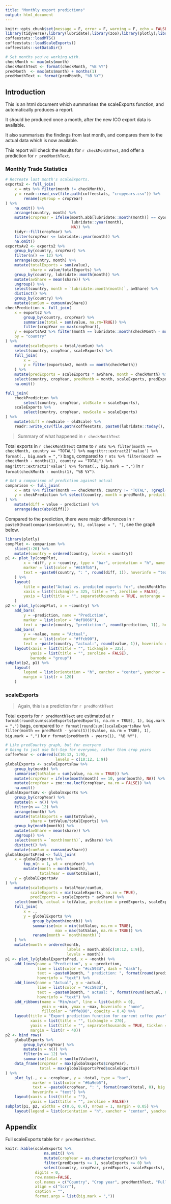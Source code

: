 ```yaml
---
title: "Monthly export predictions"
output: html_document
---
```

```r
knitr::opts_chunk$set(message = F, error = F, warning = F, echo = FALSE)
library(tidyverse);library(lubridate);library(zoo);library(plotly);library(coffeestats)
coffeestats::loadMTS()
coffeestats::loadScaleExports()
coffeestats::setDataDir()

# Set months you're working with. 
checkMonth <- max(mts$month)
checkMonthText <- format(checkMonth, "%B %Y")
predMonth  <- max(mts$month) + months(1)
predMonthText <- format(predMonth, "%B %Y")
```

## Introduction

This is an html document which summarises the scaleExports function, and automatically produces a report. 

It should be produced once a month, after the new ICO export data is available. 

It also summarises the findings from last month, and compares them to the actual data which is now available. 

This report will check the results for `r checkMonthText`, and offer a prediction for `r predMonthText`.  

### Monthly Trade Statistics

```r
# Recreate last month's scaleExports.
exports2 <- full_join(
    x = mts %>% filter(month != checkMonth),
    y = readr::read_csv(file.path(coffeestats, "cropyears.csv")) %>% 
        rename(cyGroup = cropYear)
) %>% 
    na.omit() %>% 
    arrange(country, month) %>% 
    mutate(cropYear = ifelse(month.abb[lubridate::month(month)] == cyGroup,
                             lubridate::year(month),
                             NA)) %>% 
    tidyr::fill(cropYear) %>% 
    filter(cropYear <= lubridate::year(month)) %>% 
    na.omit()
exportsAv2 <- exports2 %>% 
    group_by(country, cropYear) %>% 
    filter(n() == 12) %>% 
    arrange(country, month) %>% 
    mutate(totalExports = sum(value),
           share = value/totalExports) %>% 
    group_by(country, lubridate::month(month)) %>% 
    mutate(avShare = mean(share)) %>% 
    ungroup() %>% 
    select(country, month = `lubridate::month(month)`, avShare) %>% 
    distinct() %>% 
    group_by(country) %>% 
    mutate(cumSum = cumsum(avShare))
checkPrediction <- full_join(
    x = exports2 %>% 
        group_by(country, cropYear) %>% 
        summarise(total = sum(value, na.rm=TRUE)) %>% 
        filter(cropYear == max(cropYear)),
    y = exportsAv2 %>% filter(month == lubridate::month(checkMonth - months(1))),
    by = "country"
) %>% 
    mutate(scaleExports = total/cumSum) %>% 
    select(country, cropYear, scaleExports) %>% 
    full_join(
        x = .,
        y = filter(exportsAv2, month == month(checkMonth))
    ) %>% 
    mutate(predExports = scaleExports * avShare, month = checkMonth) %>% 
    select(country, cropYear, predMonth = month, scaleExports, predExports) %>% 
    na.omit()

full_join(
    checkPrediction %>% 
        select(country, cropYear, oldScale = scaleExports),
    scaleExports %>% 
        select(country, cropYear, newScale = scaleExports)
) %>% 
    mutate(diff = newScale - oldScale) %>% 
    readr::write_csv(file.path(coffeestats, paste0(lubridate::today(), "-checkScale.csv")))
```

> Summary of what happened in `r checkMonthText`

Total exports in `r checkMonthText` came to `r mts %>% filter(month == checkMonth, country == "TOTAL") %>% magrittr::extract2('value') %>% format(., big.mark = ",")` bags, compared to `r mts %>% filter(month == checkMonth - months(1), country == "TOTAL") %>% magrittr::extract2('value') %>% format(., big.mark = ",")` in `r format(checkMonth - months(1), "%B %Y")`. 

```r
# Get a comparison of prediction against actual 
comparison <- full_join(
    x = mts %>% filter(month == checkMonth, country != "TOTAL", !grepl("Arabica|Robusta", country)),
    y = checkPrediction %>% select(country, month = predMonth, prediction = predExports)
) %>% 
    mutate(diff = value - prediction) %>% 
    arrange(desc(abs(diff)))
```

Compared to the prediction, there were major differences in `r paste0(head(comparison$country, 5), collapse = ", ")`, see the graph below. 

```r
library(plotly)
compPlot <- comparison %>% 
    slice(1:20) %>% 
    mutate(country = ordered(country, levels = country))
p1 <- plot_ly(compPlot,
        x = ~diff, y = ~country, type = "bar", orientation = "h", name = "Difference",
        marker = list(color = "#619fb5"),
        text = ~paste0(country, ": ", round(diff, 1)), hoverinfo = "text"
    ) %>% 
    layout(
        title = paste("Actual vs. predicted exports for", checkMonthText),
        xaxis = list(tickangle = 325, title = "", zeroline = FALSE),
        yaxis = list(title = "", separatethousands = TRUE, autorange = "reversed", side = "right")
    )
p2 <- plot_ly(compPlot, x = ~country) %>% 
    add_bars(
        y = ~prediction, name = "Prediction",
        marker = list(color = "#ef8066"),
        text = ~paste(country, "prediction:", round(prediction, 1)), hoverinfo = "text") %>% 
    add_bars(
        y = ~value, name = "Actual",
        marker = list(color = "#ffcb90"),
        text = ~paste(country, "actual:", round(value, 1)), hoverinfo = "text") %>% 
    layout(xaxis = list(title = "", tickangle = 325),
           yaxis = list(title = "", zeroline = FALSE),
           barmode = "group")
subplot(p2, p1) %>% 
    layout(
        legend = list(orientation = "h", xanchor = "center", yanchor = "top", y = -0.15, x = 0.6),
        margin = list(r = 120)
    )
```


### scaleExports

> Again, this is a prediction for `r predMonthText`

Total exports for `r predMonthText` are estimated at `r format(round(sum(scaleExports$predExports, na.rm = TRUE), 1), big.mark = ",")` bags, compared to `r format(round(sum((scaleExportsRaw %>% filter(month == predMonth - years(1)))$value, na.rm = TRUE), 1), big.mark = ",")` for `r format(predMonth - years(1), "%B %Y")`. 

```r
# Like predCountry graph, but for everyone
# Going to just use Oct-Sep for everyone, rather than crop years
coffeeYear <- ordered(c(10:12, 1:9),
                      levels = c(10:12, 1:9))
globalExports <- scaleExportsRaw %>% 
    group_by(month) %>% 
    summarise(totValue = sum(value, na.rm = TRUE)) %>% 
    mutate(cropYear = ifelse(month(month) == 10, year(month), NA)) %>% 
    mutate(cropYear = zoo::na.locf(cropYear, na.rm = FALSE)) %>% 
    na.omit()
globalExportsAv <- globalExports %>% 
    group_by(cropYear) %>% 
    mutate(n = n()) %>% 
    filter(n == 12) %>% 
    arrange(month) %>% 
    mutate(totalExports = sum(totValue),
           share = totValue/totalExports) %>% 
    group_by(month(month)) %>% 
    mutate(avShare = mean(share)) %>% 
    ungroup() %>% 
    select(month = `month(month)`, avShare) %>% 
    distinct() %>% 
    mutate(cumSum = cumsum(avShare))
globalExportsPred <- full_join(
    x = globalExports %>%
        top_n(n = 1, wt = cropYear) %>% 
        mutate(month = month(month),
               totalYear = sum(totValue)),
    y = globalExportsAv
) %>% 
    mutate(scaleExports = totalYear/cumSum,
           scaleExports = min(scaleExports, na.rm = TRUE),
           predExports = scaleExports * avShare) %>%
    select(month, actual = totValue, prediction = predExports, scaleExports) %>% 
    full_join(
        x = .,
        y = globalExports %>% 
            group_by(month(month)) %>%
            summarise(min = min(totValue, na.rm = TRUE),
                      max = max(totValue, na.rm = TRUE)) %>% 
            rename(month = `month(month)`)
    ) %>% 
    mutate(month = ordered(month, 
                           labels = month.abb[c(10:12, 1:9)],
                           levels = month))
p1 <- plot_ly(globalExportsPred, x = ~month) %>% 
    add_lines(name = "Prediction", y = ~prediction,
              line = list(color = "#cc593d", dash = "dash"),
              text = ~paste0(month, " prediction: ", format(round(prediction, 0), big.mark = ",")),
              hoverinfo = "text") %>% 
    add_lines(name = "Actual", y = ~actual, 
              line = list(color = "#cc593d"),
              text = ~paste0(month, " actual: ", format(round(actual, 0), big.mark = ",")),
              hoverinfo = "text") %>% 
    add_ribbons(name = "Min/max", line = list(width = 0), 
                ymin = ~min, ymax = ~max, hoverinfo = "none",
                fillcolor = "#ffe090", opacity = 0.4) %>% 
    layout(title = "Export prediction function for current coffee year",
           xaxis = list(title = "", tickangle = 270),
           yaxis = list(title = "", separatethousands = TRUE, ticklen = 20, tickcolor = "#FFF"),
           margin = list(r = 40))
p2 <- bind_rows(
    globalExports %>% 
        group_by(cropYear) %>% 
        mutate(n = n()) %>% 
        filter(n == 12) %>% 
        summarise(total = sum(totValue)),
    data_frame(cropYear = max(globalExports$cropYear),
               total = max(globalExportsPred$scaleExports))
) %>% 
    plot_ly(., x = ~cropYear, y = ~total, type = "bar", 
            marker = list(color = "#6a9eb5"),
            text = ~paste0(cropYear, ": ", format(round(total, 0), big.mark = ",")), name = "Total",
            hoverinfo = "text") %>% 
    layout(xaxis = list(title = ""),
           yaxis = list(title = "", zeroline = FALSE))
subplot(p1, p2, widths = c(0.6, 0.4), nrows = 1, margin = 0.05) %>% 
    layout(legend = list(orientation = "h", xanchor = "center", yanchor = "top", y = -0.2, x = 0.5))
```

## Appendix

Full scaleExports table for `r predMonthText`. 

```r
knitr::kable(scaleExports %>% 
                 na.omit() %>% 
                 mutate(cropYear = as.character(cropYear)) %>% 
                 filter(predExports >= 1, scaleExports >= 0) %>% 
                 select(country, cropYear, predExports, scaleExports), 
             digits = 0,
             row.names=FALSE,
             col.names = c("Country", "Crop year", predMonthText, "Full year"),
             align = c("lcrr"),
             caption = "",
             format.args = list(big.mark = ","))
```

